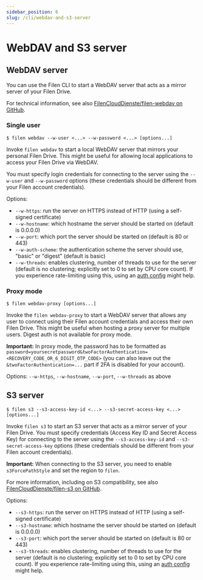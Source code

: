 ```yaml
---
sidebar_position: 6
slug: /cli/webdav-and-s3-server
---
```


# WebDAV and S3 server

## WebDAV server

You can use the Filen CLI to start a WebDAV server that acts as a mirror server of your Filen Drive.

For technical information, see also [FilenCloudDienste/filen-webdav on GitHub](https://github.com/FilenCloudDienste/filen-webdav).

### Single user

```
$ filen webdav --w-user <...> --w-password <...> [options...]
```

Invoke `filen webdav` to start a local WebDAV server that mirrors your personal Filen Drive.
This might be useful for allowing local applications to access your Filen Drive via WebDAV.

You must specify login credentials for connecting to the server using the `--w-user` and `--w-password` options (these credentials should be different from your Filen account credentials).

Options:

-   `--w-https`: run the server on HTTPS instead of HTTP (using a self-signed certificate)
-   `--w-hostname`: which hostname the server should be started on (default is 0.0.0.0)
-   `--w-port`: which port the server should be started on (default is 80 or 443)
-   `--w-auth-scheme`: the authentication scheme the server should use, "basic" or "digest" (default is basic)
-   `--w-threads`: enables clustering, number of threads to use for the server (default is no clustering; explicitly set to 0 to set by CPU core count).
    If you experience rate-limiting using this, using an [auth config](./authenticating#auth-config) might help.

### Proxy mode

```
$ filen webdav-proxy [options...]
```

Invoke the `filen webdav-proxy` to start a WebDAV server that allows any user to connect using their Filen account credentials and access their own Filen Drive.
This might be useful when hosting a proxy server for multiple users.
Digest auth is not available for proxy mode.

**Important:** In proxy mode, the password has to be formatted as `password=yoursecretpassword&twoFactorAuthentication=<RECOVERY_CODE_OR_6_DIGIT_OTP_CODE>` (you can also leave out the `&twoFactorAuthentication=...` part if 2FA is disabled for your account).

Options: `--w-https`, `--w-hostname`, `--w-port`, `--w-threads` as above

## S3 server

```
$ filen s3 --s3-access-key-id <...> --s3-secret-access-key <...> [options...]
```

Invoke `filen s3` to start an S3 server that acts as a mirror server of your Filen Drive.
You must specify credentials (Access Key ID and Secret Access Key) for connecting to the server using the `--s3-access-key-id` and `--s3-secret-access-key` options (these credentials should be different from your Filen account credentials).

**Important:** When connecting to the S3 server, you need to enable `s3ForcePathStyle` and set the region to `filen`.

For more information, including on S3 compatibility, see also [FilenCloudDienste/filen-s3 on GitHub](https://github.com/FilenCloudDienste/filen-s3).

Options:

-   `--s3-https`: run the server on HTTPS instead of HTTP (using a self-signed certificate)
-   `--s3-hostname`: which hostname the server should be started on (default is 0.0.0.0)
-   `--s3-port`: which port the server should be started on (default is 80 or 443)
-   `--s3-threads`: enables clustering, number of threads to use for the server (default is no clustering; explicitly set to 0 to set by CPU core count).
    If you experience rate-limiting using this, using an [auth config](#authenticating) might help.
